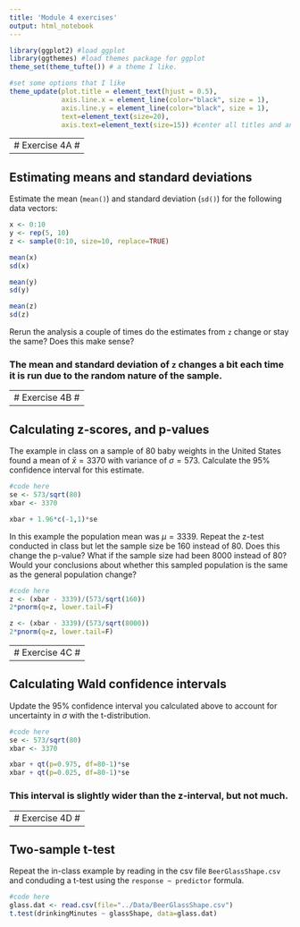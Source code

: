 ```yaml
---
title: 'Module 4 exercises'
output: html_notebook
---
```


```r
library(ggplot2) #load ggplot
library(ggthemes) #load themes package for ggplot
theme_set(theme_tufte()) # a theme I like.

#set some options that I like
theme_update(plot.title = element_text(hjust = 0.5), 
             axis.line.x = element_line(color="black", size = 1),
             axis.line.y = element_line(color="black", size = 1),
             text=element_text(size=20),
             axis.text=element_text(size=15)) #center all titles and and axis lines
```

---------------
# Exercise 4A #
---------------

## Estimating means and standard deviations

Estimate the mean (`mean()`) and standard deviation (`sd()`) for the following data vectors:
```r
x <- 0:10
y <- rep(5, 10)
z <- sample(0:10, size=10, replace=TRUE) 

mean(x)
sd(x)

mean(y)
sd(y)

mean(z)
sd(z)

```

Rerun the analysis a couple of times do the estimates from `z` change or stay the same? Does this make sense?

### The mean and standard deviation of `z` changes a bit each time it is run due to the random nature of the sample.

---------------
# Exercise 4B #
---------------

## Calculating z-scores, and p-values 

The example in class on a sample of 80 baby weights in the United States found a mean of $\bar{x}=3370$ with variance of  $\sigma=573$. Calculate the 95% confidence interval for this estimate.

```r
#code here
se <- 573/sqrt(80)
xbar <- 3370

xbar + 1.96*c(-1,1)*se
```

In this example the population mean was $\mu=3339$.  Repeat the z-test conducted in class but let the sample size be 160 instead of 80. Does this change the p-value? What if the sample size had been 8000 instead of 80? Would your conclusions about whether this sampled population is the same as the general population change?

```r
#code here
z <- (xbar - 3339)/(573/sqrt(160))
2*pnorm(q=z, lower.tail=F)

z <- (xbar - 3339)/(573/sqrt(8000))
2*pnorm(q=z, lower.tail=F)
```


---------------
# Exercise 4C #
---------------

## Calculating Wald confidence intervals 

Update the 95% confidence interval you calculated above to account for uncertainty in $\sigma$ with the t-distribution.

```r
#code here
se <- 573/sqrt(80)
xbar <- 3370

xbar + qt(p=0.975, df=80-1)*se
xbar + qt(p=0.025, df=80-1)*se

```
### This interval is slightly wider than the z-interval, but not much.

---------------
# Exercise 4D #
---------------

## Two-sample t-test

Repeat the in-class example by reading in the csv file `BeerGlassShape.csv` and conduding a t-test using the `response ~ predictor` formula.

```r
#code here
glass.dat <- read.csv(file="../Data/BeerGlassShape.csv")
t.test(drinkingMinutes ~ glassShape, data=glass.dat)
```

